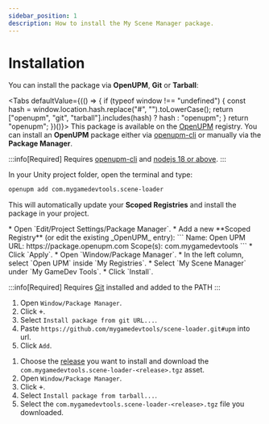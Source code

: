 ```yaml
---
sidebar_position: 1
description: How to install the My Scene Manager package.
---
```



# Installation

You can install the package via **OpenUPM**, **Git** or **Tarball**:

<Tabs defaultValue={(() => {
          if (typeof window !== "undefined") {
              const hash = window.location.hash.replace("#", "").toLowerCase();
              return ["openupm", "git", "tarball"].includes(hash) ? hash : "openupm";
          }
          return "openupm";
      })()}>
<TabItem value="openupm" label="OpenUPM" default>
This package is available on the [OpenUPM](https://openupm.com/packages/com.mygamedevtools.scene-loader) registry.
You can install an **OpenUPM** package either via [openupm-cli](https://github.com/openupm/openupm-cli) or manually via the **Package Manager**.

<Tabs>
<TabItem value="openupm-cli" label="openupm-cli" default>

:::info[Required]
Requires [openupm-cli](https://github.com/openupm/openupm-cli) and [nodejs 18 or above](https://nodejs.org/en/download/).
:::

In your Unity project folder, open the terminal and type:

```sh
openupm add com.mygamedevtools.scene-loader
```

This will automatically update your **Scoped Registries** and install the package in your project.
</TabItem>

<TabItem value="manually" label="Package Manager">
* Open `Edit/Project Settings/Package Manager`.
* Add a new **Scoped Registry** (or edit the existing _OpenUPM_ entry):
    ```
    Name: Open UPM
    URL: https://package.openupm.com
    Scope(s): com.mygamedevtools
    ```
* Click `Apply`.
* Open `Window/Package Manager`.
* In the left column, select `Open UPM` inside `My Registries`.
* Select `My Scene Manager` under `My GameDev Tools`.
* Click `Install`.
</TabItem>
</Tabs>

</TabItem>

<TabItem value="git" label="Git">

:::info[Required]
Requires [Git](https://git-scm.com/) installed and added to the PATH
:::

1. Open `Window/Package Manager`.
2. Click <kbd>+</kbd>.
3. Select `Install package from git URL...`.
4. Paste `https://github.com/mygamedevtools/scene-loader.git#upm` into url.
5. Click `Add`.
</TabItem>

<TabItem value="tarball" label="Tarball">

1. Choose the [release](https://github.com/mygamedevtools/scene-loader/releases) you want to install and download the `com.mygamedevtools.scene-loader-<release>.tgz` asset.
2. Open `Window/Package Manager`.
3. Click <kbd>+</kbd>.
4. Select `Install package from tarball...`.
5. Select the `com.mygamedevtools.scene-loader-<release>.tgz` file you downloaded.
</TabItem>
</Tabs>